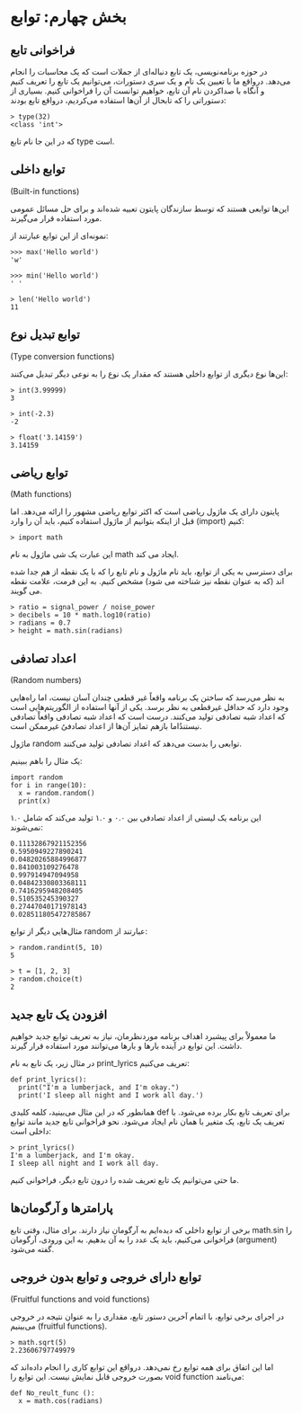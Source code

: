 ‌

# بخش چهارم: توابع

## فراخوانی تابع

در حوزه برنامه‌نویسی، یک تابع دنباله‌ای از جملات است که یک محاسبات را انجام می‌دهد.
درواقع ما با تعیین یک نام و یک سری دستورات، می‌توانیم یک تابع را تعریف کنیم 
و آنگاه با صداکردن نام آن تابع، خواهیم توانست آن را فراخوانی کنیم. 
بسیاری از دستوراتی را که تابحال از آن‌ها استفاده می‌کردیم، درواقع تابع بودند:

```
> type(32)
<class 'int'>
```

که در این جا نام تابع 
type 
است.

## توابع داخلی 
(Built-in functions)

این‌ها توابعی هستند که توسط سازندگان پایتون تعبیه شده‌اند و برای حل مسائل عمومی 
مورد استفاده قرار می‌گیرند.

نمونه‌ای از این توابع عبارتند از:

```
>>> max('Hello world')
'w'

>>> min('Hello world')
' '

> len('Hello world')
11
```

## توابع تبدیل نوع 
(Type conversion functions)

این‌ها نوع دیگری از توابع داخلی هستند که مقدار یک نوع را به نوعی دیگر تبدیل 
می‌کنند:

```
> int(3.99999)
3

> int(-2.3)
-2

> float('3.14159')
3.14159
```

## توابع ریاضی 
(Math functions)

پایتون دارای یک ماژول ریاضی است که اکثر توابع ریاضی مشهور را ارائه می‌دهد. 
اما قبل از اینکه بتوانیم از ماژول استفاده کنیم، باید آن را وارد 
(import)
کنیم:

```
> import math
```

این عبارت یک شی ماژول به نام 
math 
ایجاد می کند.

برای دسترسی به یکی از توابع، باید نام ماژول و نام تابع را که با یک نقطه 
از هم جدا شده اند (که به عنوان نقطه نیز شناخته می شود) مشخص کنیم.
به این فرمت، علامت نقطه می گویند.

```
> ratio = signal_power / noise_power
> decibels = 10 * math.log10(ratio)
> radians = 0.7
> height = math.sin(radians)
```

## اعداد تصادفی 
(Random numbers)

به نظر می‌رسد که ساختن یک برنامه واقعاً غیر قطعی چندان آسان نیست، اما 
راه‌هایی وجود دارد که حداقل غیرقطعی به نظر برسد. 
یکی از آنها استفاده از الگوریتم‌هایی است که اعداد شبه تصادفی تولید می‌کنند. 
درست است که اعداد شبه تصادفی واقعاْ تصادفی نیستندُ‌اما بازهم تمایز آن‌ها از 
اعداد تصادفیُ غیرممکن است. 

ماژول 
random 
توابعی را بدست می‌دهد که اعداد تصادفی تولید می‌کنند.

یک مثال را باهم ببینیم:

```
import random
for i in range(10):
  x = random.random()
  print(x)
```

این برنامه یک لیستی از اعداد تصادفی بین 
۰.۰ 
و 
۱.۰ 
تولید می‌کند که شامل 
۱.۰ 
نمی‌شوند:

```
0.11132867921152356
0.5950949227890241
0.04820265884996877
0.841003109276478
0.997914947094958
0.04842330803368111
0.7416295948208405
0.510535245390327
0.27447040171978143
0.028511805472785867
```

مثال‌هایی دیگر از توابع 
random‌
عبارتند از: 

```
> random.randint(5, 10)
5

> t = [1, 2, 3]
> random.choice(t)
2
```

## افزودن یک تابع جدید

ما معمولاْ برای پیشبرد اهداف برنامه موردنظرمان، نیاز به تعریف توابع جدید خواهیم داشت. 
این توابع در آینده بارها و بارها می‌توانند مورد استفاده قرار گیرند.

در مثال زیر، یک تابع به نام 
print_lyrics 
تعریف می‌کنیم:

```
def print_lyrics():
  print("I'm a lumberjack, and I'm okay.")
  print('I sleep all night and I work all day.')
```

همانطور که در این مثال می‌بینید، کلمه کلیدی 
def 
برای تعریف تابع بکار برده می‌شود. 
با تعریف یک تابع، یک متغیر با همان نام ایجاد می‌شود. 
نحو فراخوانی تابع جدید مانند توابع داخلی است:

```
> print_lyrics()
I'm a lumberjack, and I'm okay.
I sleep all night and I work all day.
```

ما حتی می‌توانیم یک تابع تعریف شده را درون تابع دیگر، فراخوانی کنیم.

## پارامترها و آرگومان‌ها

برخی از توابع داخلی که دیده‌ایم به آرگومان نیاز دارند. 
برای مثال، وقتی تابع 
math.sin 
را فراخوانی می‌کنیم، باید یک عدد را به آن بدهیم. به این ورودی، آرگومان 
(argument) 
گفته می‌شود.

## توابع دارای خروجی و توابع بدون خروجی
(Fruitful functions and void functions)

در اجرای برخی توابع، با اتمام آخرین دستور تابع، مقداری را به عنوان نتیجه در خروجی 
می‌بینیم 
(fruitful functions).

```
> math.sqrt(5)
2.23606797749979
```

اما این اتفاق برای همه توابع رخ نمی‌دهد. درواقع این توابع کاری را انجام 
داده‌اند که بصورت خروجی قابل نمایش نیست. 
این توابع را 
void function 
می‌نامند:

```
def No_reult_func ():
  x = math.cos(radians)
```

